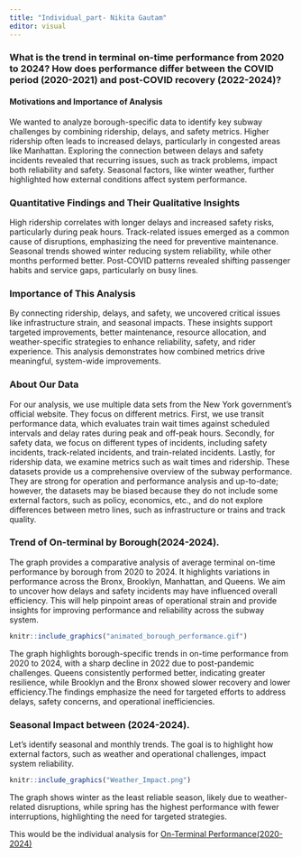 ```yaml
---
title: "Individual_part- Nikita Gautam"
editor: visual
---
```


### What is the trend in terminal on-time performance from 2020 to 2024? How does performance differ between the COVID period (2020-2021) and post-COVID recovery (2022-2024)?

#### **Motivations and Importance of Analysis**

We wanted to analyze borough-specific data to identify key subway challenges by combining ridership, delays, and safety metrics. Higher ridership often leads to increased delays, particularly in congested areas like Manhattan. Exploring the connection between delays and safety incidents revealed that recurring issues, such as track problems, impact both reliability and safety. Seasonal factors, like winter weather, further highlighted how external conditions affect system performance.

### **Quantitative Findings and Their Qualitative Insights**

High ridership correlates with longer delays and increased safety risks, particularly during peak hours. Track-related issues emerged as a common cause of disruptions, emphasizing the need for preventive maintenance. Seasonal trends showed winter reducing system reliability, while other months performed better. Post-COVID patterns revealed shifting passenger habits and service gaps, particularly on busy lines.

### **Importance of This Analysis**

By connecting ridership, delays, and safety, we uncovered critical issues like infrastructure strain, and seasonal impacts. These insights support targeted improvements, better maintenance, resource allocation, and weather-specific strategies to enhance reliability, safety, and rider experience. This analysis demonstrates how combined metrics drive meaningful, system-wide improvements.

### **About Our Data**

For our analysis, we use multiple data sets from the New York government's official website. They focus on different metrics. First, we use transit performance data, which evaluates train wait times against scheduled intervals and delay rates during peak and off-peak hours. Secondly, for safety data, we focus on different types of incidents, including safety incidents, track-related incidents, and train-related incidents. Lastly, for ridership data, we examine metrics such as wait times and ridership. These datasets provide us a comprehensive overview of the subway performance. They are strong for operation and performance analysis and up-to-date; however, the datasets may be biased because they do not include some external factors, such as policy, economics, etc., and do not explore differences between metro lines, such as infrastructure or trains and track quality. 

### Trend of On-terminal by Borough(2024-2024).

The graph provides a comparative analysis of average terminal on-time performance by borough from 2020 to 2024. It highlights variations in performance across the Bronx, Brooklyn, Manhattan, and Queens. We aim to uncover how delays and safety incidents may have influenced overall efficiency. This will help pinpoint areas of operational strain and provide insights for improving performance and reliability across the subway system.

```r
knitr::include_graphics("animated_borough_performance.gif")
```

The graph highlights borough-specific trends in on-time performance from 2020 to 2024, with a sharp decline in 2022 due to post-pandemic challenges. Queens consistently performed better, indicating greater resilience, while Brooklyn and the Bronx showed slower recovery and lower efficiency.The findings emphasize the need for targeted efforts to address delays, safety concerns, and operational inefficiencies.

### Seasonal Impact between (2024-2024).

Let's identify seasonal and monthly trends. The goal is to highlight how external factors, such as weather and operational challenges, impact system reliability.

```r
knitr::include_graphics("Weather_Impact.png")
```

The graph shows winter as the least reliable season, likely due to weather-related disruptions, while spring has the highest performance with fewer interruptions, highlighting the need for targeted strategies.

This would be the individual analysis for [On-Terminal Performance(2020-2024)](topic-https://nikitagtm.github.io/STA9750-2024-FALL/individual_report.html)



